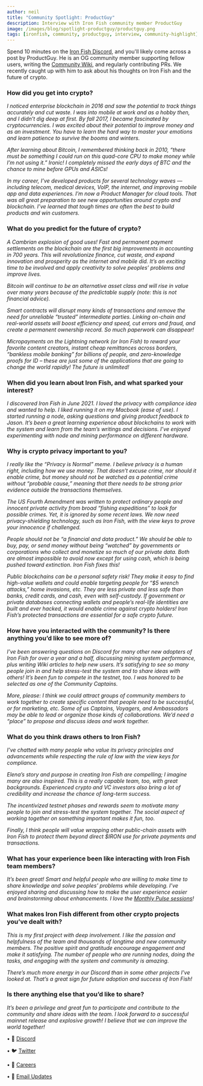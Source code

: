 ```yaml
---
author: neil
title: "Community Spotlight: ProductGuy"
description: Interview with Iron Fish community member ProductGuy
image: /images/blog/spotlight-productguy/productguy.png
tags: [ironfish, community, productguy, interview, community-highlight]
---
```


Spend 10 minutes on the [Iron Fish Discord](https://discord.ironfish.network/), and you'll likely come across a post by ProductGuy. He is an OG community member supporting fellow users, writing the [Community Wiki](https://github.com/iron-fish/ironfish/wiki/Getting-Started), and regularly contributing PRs. We recently caught up with him to ask about his thoughts on Iron Fish and the future of crypto.

### How did you get into crypto?

_I noticed enterprise blockchain in 2016 and saw the potential to track things accurately and cut waste. I was into mobile at work and as a hobby then, and I didn’t dig deep at first. By fall 2017, I became fascinated by cryptocurrencies. I was excited about their potential to improve money and as an investment. You have to learn the hard way to master your emotions and learn patience to survive the booms and winters._

_After learning about Bitcoin, I remembered thinking back in 2010, “there must be something I could run on this quad-core CPU to make money while I’m not using it.” Ironic! I completely missed the early days of BTC and the chance to mine before GPUs and ASICs!_

_In my career, I’ve developed products for several technology waves — including telecom, medical devices, VoIP, the internet, and improving mobile app and data experiences. I’m now a Product Manager for cloud tools. That was all great preparation to see new opportunities around crypto and blockchain. I’ve learned that tough times are often the best to build products and win customers._

### What do you predict for the future of crypto?

_A Cambrian explosion of good uses! Fast and permanent payment settlements on the blockchain are the first big improvements in accounting in 700 years. This will revolutionize finance, cut waste, and expand innovation and prosperity as the internet and mobile did. It’s an exciting time to be involved and apply creativity to solve peoples’ problems and improve lives._

_Bitcoin will continue to be an alternative asset class and will rise in value over many years because of the predictable supply (note: this is not financial advice)._

_Smart contracts will disrupt many kinds of transactions and remove the need for unreliable “trusted” intermediate parties. Linking on-chain and real-world assets will boost efficiency and speed, cut errors and fraud, and create a permanent ownership record. So much paperwork can disappear!_

_Micropayments on the Lightning network (or Iron Fish) to reward your favorite content creators, instant cheap remittances across borders, “bankless mobile banking” for billions of people, and zero-knowledge proofs for ID – these are just some of the applications that are going to change the world rapidly! The future is unlimited!_

### When did you learn about Iron Fish, and what sparked your interest?

_I discovered Iron Fish in June 2021. I loved the privacy with compliance idea and wanted to help. I liked running it on my Macbook (ease of use). I started running a node, asking questions and giving product feedback to Jason. It’s been a great learning experience about blockchains to work with the system and learn from the team’s writings and decisions. I’ve enjoyed experimenting with node and mining performance on different hardware._

### Why is crypto privacy important to you?

_I really like the “Privacy is Normal” meme. I believe privacy is a human right, including how we use money. That doesn’t excuse crime, nor should it enable crime, but money should not be watched as a potential crime without “probable cause,” meaning that there needs to be strong prior evidence outside the transactions themselves._

_The US Fourth Amendment was written to protect ordinary people and innocent private activity from broad “fishing expeditions” to look for possible crimes. Yet, it is ignored by some recent laws. We now need privacy-shielding technology, such as Iron Fish, with the view keys to prove your innocence if challenged._

_People should not be “a financial and data product.” We should be able to buy, pay, or send money without being “watched” by governments or corporations who collect and monetize so much of our private data. Both are almost impossible to avoid now except for using cash, which is being pushed toward extinction. Iron Fish fixes this!_

_Public blockchains can be a personal safety risk! They make it easy to find high-value wallets and could enable targeting people for “$5 wrench attacks,” home invasions, etc. They are less private and less safe than banks, credit cards, and cash, even with self-custody. If government or private databases connecting wallets and people’s real-life identities are built and ever hacked, it would enable crime against crypto holders! Iron Fish’s protected transactions are essential for a safe crypto future._

### How have you interacted with the community? Is there anything you’d like to see more of?

_I’ve been answering questions on Discord for many other new adopters of Iron Fish for over a year and a half, discussing mining system performance, plus writing Wiki articles to help new users. It’s satisfying to see so many people join in and help stress-test the system and to share ideas with others! It’s been fun to compete in the testnet, too. I was honored to be selected as one of the Community Captains._

_More, please: I think we could attract groups of community members to work together to create specific content that people need to be successful, or for marketing, etc. Some of us Captains, Voyagers, and Ambassadors may be able to lead or organize those kinds of collaborations. We’d need a “place” to propose and discuss ideas and work together._

### What do you think draws others to Iron Fish?

_I’ve chatted with many people who value its privacy principles and advancements while respecting the rule of law with the view keys for compliance._

_Elena’s story and purpose in creating Iron Fish are compelling; I imagine many are also inspired. This is a really capable team, too, with great backgrounds. Experienced crypto and VC investors also bring a lot of credibility and increase the chance of long-term success._

_The incentivized testnet phases and rewards seem to motivate many people to join and stress-test the system together. The social aspect of working together on something important makes it fun, too._

_Finally, I think people will value wrapping other public-chain assets with Iron Fish to protect them beyond direct $IRON use for private payments and transactions._

### What has your experience been like interacting with Iron Fish team members?

_It’s been great! Smart and helpful people who are willing to make time to share knowledge and solve peoples’ problems while developing. I’ve enjoyed sharing and discussing how to make the user experience easier and brainstorming about enhancements. I love the [Monthly Pulse sessions](https://www.youtube.com/@ironfish5278/videos)!_

### What makes Iron Fish different from other crypto projects you’ve dealt with?

_This is my first project with deep involvement. I like the passion and helpfulness of the team and thousands of longtime and new community members. The positive spirit and gratitude encourage engagement and make it satisfying. The number of people who are running nodes, doing the tasks, and engaging with the system and community is amazing._

_There’s much more energy in our Discord than in some other projects I’ve looked at. That’s a great sign for future adoption and success of Iron Fish!_

### Is there anything else that you’d like to share?

_It’s been a privilege and great fun to participate and contribute to the community and share ideas with the team. I look forward to a successful mainnet release and explosive growth! I believe that we can improve the world together!_

• 🎤 [Discord](https://discord.ironfish.network)

• 🐦 [Twitter](https://twitter.com/ironfishcrypto)

• 🚀 [Careers](https://ironfish.network/careers)

• 📧 [Email Updates](https://ironfish.network/#email-signup)
